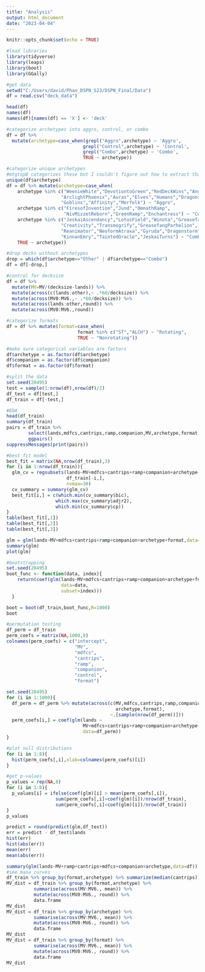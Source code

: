 ```yaml
---
title: "Analysis"
output: html_document
date: "2023-04-04"
---
```


```r
knitr::opts_chunk$set(echo = TRUE)
```


```r
#load libraries
library(tidyverse)
library(leaps)
library(boot)
library(GGally)

#get data
setwd("C:/Users/david/Phan_DSPN_S23/DSPN_Final/Data")
df = read.csv("deck_data")

head(df)
names(df)
names(df)[names(df) == 'X'] <- 'deck'

#categorize archetypes into aggro, control, or combo
df = df %>%
  mutate(archetype=case_when(grepl("Aggro",archetype) ~ 'Aggro',
                            grepl("Control",archetype) ~ 'Control',
                            grepl("Combo",archetype) ~ 'Combo',
                            TRUE ~ archetype))

#categorize unique archetypes
#mtgtop8 categorizes these but I couldn't figure out how to extract that
unique(df$archetype)
df = df %>% mutate(archetype=case_when(
    archetype %in% c("WeenieWhite","DevotiontoGreen","RedDeckWins","Angels",
                    "ArclightPhoenix","Auras","Elves","Humans","Dragons",
                    "Goblins","Affinity","Merfolk") ~ "Aggro",
    archetype %in% c("FiresofInvention","Jund","OmnathRamp",
                     "NivMizzetReborn","GreenRamp","Enchantress") ~ "Control",
    archetype %in% c("JeskaiAscendancy","LotusField","Winota","Greasefang",
                    "Creativity","Transmogrify","GreasefangParhelion",
                    "Reanimator","NeoformAtraxa","Gyruda","Dragonstorm",
                    "KinnanEmry","TaintedOracle","JeskaiTurns") ~ "Combo",
    TRUE ~ archetype))

#drop decks without archetypes
drop = which(df$archetype=="Other" | df$archetype=="Combo")
df = df[-drop,]

#control for decksize
df = df %>%
  mutate(MV=MV/(decksize-lands)) %>%
  mutate(across(c(lands:other),~ .*60/decksize)) %>%
  mutate(across(MV0:MV6.,~ .*60/decksize)) %>%
  mutate(across(lands:other,round)) %>%
  mutate(across(MV0:MV6.,round))

#categorize formats
df = df %>% mutate(format=case_when(
                          format %in% c("ST","ALCH") ~ "Rotating",
                          TRUE ~ "Nonrotating"))

#make sure categorical variables are factors
df$archetype = as.factor(df$archetype)
df$companion = as.factor(df$companion)
df$format = as.factor(df$format)

#split the data
set.seed(20495)
test = sample(1:nrow(df),nrow(df)/2)
df_test = df[test,]
df_train = df[-test,]
```

```r
#EDA
head(df_train)
summary(df_train)
pairs = df_train %>%
        select(lands,mdfcs,cantrips,ramp,companion,MV,archetype,format) %>%
        ggpairs()
suppressMessages(print(pairs))
```

```r
#best fit model
best_fit = matrix(NA,nrow(df_train),3)
for (i in 1:nrow(df_train)){
  glm_cv = regsubsets(lands~MV+mdfcs+cantrips+ramp+companion+archetype+format,
                      df_train[-i,],
                      nvmax=30)
  cv_summary = summary(glm_cv)
  best_fit[i,] = c(which.min(cv_summary$bic),
                  which.max(cv_summary$adjr2),
                  which.min(cv_summary$cp))
}
table(best_fit[,1])
table(best_fit[,2])
table(best_fit[,3])

glm = glm(lands~MV+mdfcs+cantrips+ramp+companion+archetype+format,data=df_train)
summary(glm)
plot(glm)
```

```r
#bootstrapping
set.seed(20495)
boot_func <- function(data, index){  
    return(coef(glm(lands~MV+mdfcs+cantrips+ramp+companion+archetype+format,
                    data=data,
                    subset=index)))
  }

boot = boot(df_train,boot_func,R=1000)
boot
```

```r
#permutation testing
df_perm = df_train
perm_coefs = matrix(NA,1000,8)
colnames(perm_coefs) = c("intercept",
                         "MV",
                         "mdfcs",
                         "cantrips",
                         "ramp",
                         "companion",
                         "control",
                         "format")

set.seed(20495)
for (i in 1:1000){
  df_perm = df_perm %>% mutate(across(c(MV,mdfcs,cantrips,ramp,companion,
                                        archetype,format),
                                      ~.[sample(nrow(df_perm))]))
  perm_coefs[i,] = coef(glm(lands ~
                            MV+mdfcs+cantrips+ramp+companion+archetype+format,
                            data=df_perm))
}

#plot null distributions
for (i in 1:8){
  hist(perm_coefs[,i],xlab=colnames(perm_coefs)[i])
}

#get p-values
p_values = rep(NA,8)
for (i in 1:8){
  p_values[i] = ifelse(coef(glm)[i] > mean(perm_coefs[,i]),
                  sum(perm_coefs[,i]>coef(glm)[i])/nrow(df_train),
                  sum(perm_coefs[,i]<coef(glm)[i])/nrow(df_train))
}
p_values
```

```r
predict = round(predict(glm,df_test))
err = predict - df_test$lands
hist(err)
hist(abs(err))
mean(err)
mean(abs(err))
```


```r
summary(glm(lands~MV+ramp+cantrips+mdfcs+companion+archetype,data=df))
#see mana curves
df_train %>% group_by(format,archetype) %>% summarize(median(cantrips))
MV_dist = df_train %>% group_by(format,archetype) %>%
          summarise(across(MV:MV6., mean)) %>%
          mutate(across(MV0:MV6., round)) %>%
          data.frame
MV_dist
MV_dist = df_train %>% group_by(archetype) %>%
          summarise(across(MV:MV6., mean)) %>%
          mutate(across(MV0:MV6., round)) %>%
          data.frame
MV_dist
MV_dist = df_train %>% group_by(format) %>%
          summarise(across(MV:MV6., mean)) %>%
          mutate(across(MV0:MV6., round)) %>%
          data.frame
MV_dist
```








